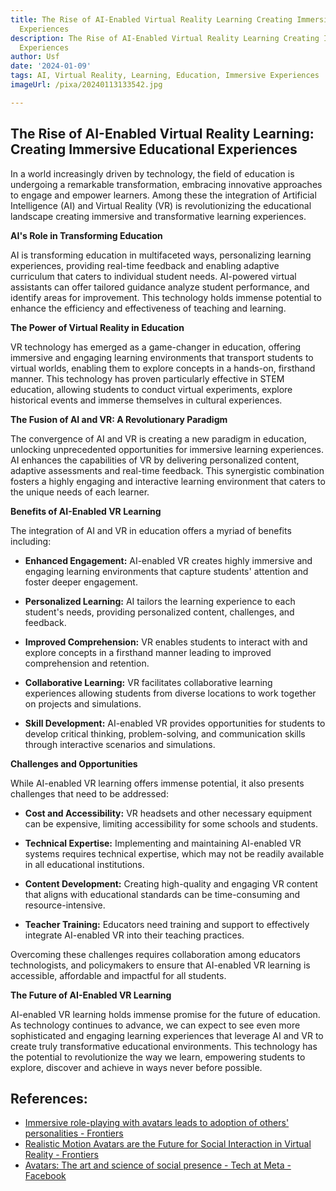 ```yaml
---
title: The Rise of AI-Enabled Virtual Reality Learning Creating Immersive Educational
  Experiences
description: The Rise of AI-Enabled Virtual Reality Learning Creating Immersive Educational
  Experiences
author: Usf
date: '2024-01-09'
tags: AI, Virtual Reality, Learning, Education, Immersive Experiences
imageUrl: /pixa/20240113133542.jpg

---
```

## The Rise of AI-Enabled Virtual Reality Learning: Creating Immersive Educational Experiences

In  a world increasingly driven by technology, the field of education is undergoing a remarkable transformation, embracing  innovative approaches to engage and empower  learners. Among these the integration  of Artificial Intelligence (AI) and Virtual  Reality (VR)  is  revolutionizing the  educational landscape creating immersive and  transformative learning experiences.

**AI's Role in Transforming Education**

AI  is transforming education  in multifaceted ways, personalizing learning experiences, providing  real-time feedback  and enabling adaptive curriculum that caters to individual student needs. AI-powered virtual assistants can offer tailored guidance analyze student performance, and identify areas for improvement. This technology holds immense  potential to enhance the  efficiency and effectiveness of teaching and learning.

**The Power of  Virtual Reality in Education**

VR technology has emerged as a game-changer in education, offering immersive and engaging learning environments that transport students to virtual worlds, enabling them to explore concepts in a hands-on, firsthand  manner. This technology has proven particularly  effective in STEM education, allowing students  to conduct  virtual experiments, explore historical  events and immerse themselves in cultural experiences.

**The Fusion of AI and VR:  A Revolutionary Paradigm**

The convergence of AI and  VR is creating a new paradigm in education, unlocking unprecedented opportunities for immersive learning experiences. AI enhances the capabilities of VR by delivering personalized content, adaptive assessments and real-time feedback. This synergistic combination fosters a highly engaging and interactive learning environment that  caters to the unique needs of  each learner.

**Benefits of AI-Enabled VR Learning**

The integration of AI and VR in education offers a myriad of benefits including:

* **Enhanced Engagement:** AI-enabled VR creates highly immersive and engaging learning environments that capture students' attention and foster  deeper engagement.

* **Personalized Learning:** AI tailors the learning experience to  each student's needs, providing personalized content, challenges, and feedback.

* **Improved Comprehension:** VR enables students to interact with and explore concepts in a firsthand manner leading to improved  comprehension and retention.

* **Collaborative Learning:** VR facilitates collaborative learning experiences allowing students from diverse locations to  work together on  projects and simulations.

* **Skill Development:** AI-enabled VR provides opportunities for  students to develop critical thinking, problem-solving, and communication  skills through interactive scenarios and simulations.

**Challenges and Opportunities**

While AI-enabled VR learning  offers immense potential, it also presents challenges that need to be  addressed:

* **Cost and Accessibility:** VR headsets and other necessary equipment can  be expensive, limiting accessibility for some  schools and students.

*  **Technical Expertise:** Implementing and  maintaining AI-enabled VR systems requires technical expertise, which may not be readily available in  all educational institutions.

* **Content  Development:** Creating  high-quality and engaging VR content that aligns with educational standards can be time-consuming and resource-intensive.

*  **Teacher Training:** Educators  need  training  and support to effectively integrate AI-enabled VR  into their teaching practices.

Overcoming these challenges requires collaboration among educators technologists, and policymakers  to ensure that AI-enabled VR learning is accessible, affordable and impactful for all students.

**The Future of AI-Enabled  VR Learning**

AI-enabled VR  learning holds immense promise for the future of education. As technology continues to advance, we  can expect to see  even more sophisticated and engaging learning experiences that leverage AI and VR to create truly transformative educational environments. This technology has the potential to revolutionize the way we learn, empowering students to explore, discover and achieve in ways never before  possible.

## References:
- [Immersive role-playing with avatars leads to adoption of others' personalities - Frontiers](https://www.frontiersin.org/articles/10.3389/frvir.2023.1025526)
- [Realistic Motion Avatars are the Future for Social Interaction in Virtual Reality - Frontiers](https://www.frontiersin.org/articles/10.3389/frvir.2021.750729)
- [Avatars: The art and science of social presence - Tech at Meta - Facebook](https://tech.facebook.com/reality-labs/2019/4/avatars-the-art-and-science-of-social-presence/)
